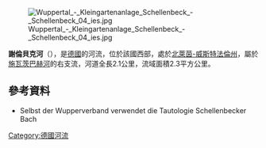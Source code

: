 {{Onesource|time=2020-08-13T04:52:02+00:00}}
{{Coord|51|17|12.06|N|7|13|49.13|E|display=title}}
[[Image:Wuppertal_-_Kleingartenanlage_Schellenbeck_-_Schellenbeck_04_ies.jpg|right]]

'''謝倫貝克河'''（{{lang-de|Schellenbeck}}），是[[德國|德國]]的河流，位於該國西部，處於[[北萊茵-威斯特法倫州|北萊茵-威斯特法倫州]]，屬於[[施瓦茨巴赫河_(伍珀河支流)|施瓦茨巴赫河]]的右支流，河道全長2.1公里，流域面積2.3平方公里。

==參考資料==
* Selbst der Wupperverband verwendet die Tautologie Schellenbecker Bach

{{Germany-geo-stub}}
[[Category:德國河流|Category:德國河流]]